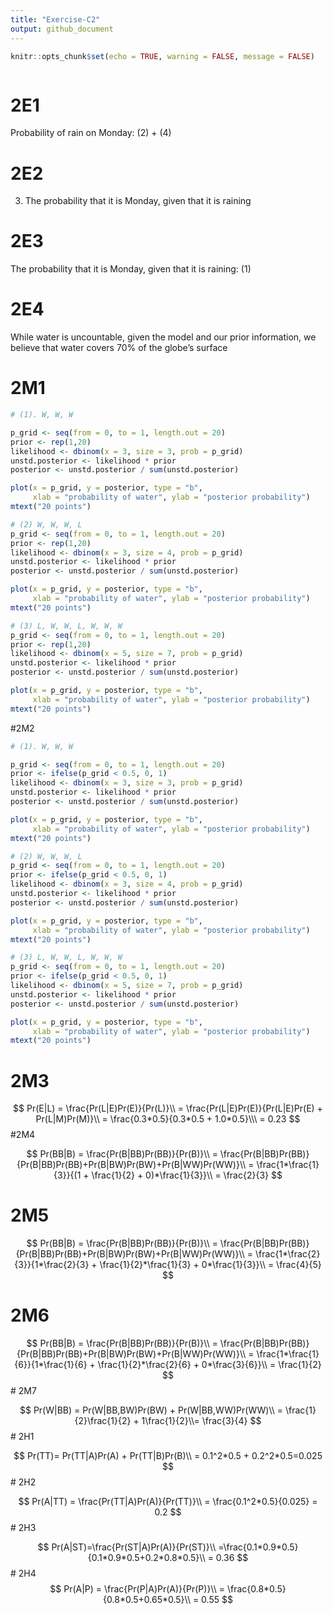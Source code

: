 ```yaml
---
title: "Exercise-C2"
output: github_document
---
```


```r
knitr::opts_chunk$set(echo = TRUE, warning = FALSE, message = FALSE)
```

```r
```

# 2E1

Probability of rain on Monday: (2) + (4)

# 2E2

(3) The probability that it is Monday, given that it is raining

# 2E3

The probability that it is Monday, given that it is raining: (1)

# 2E4

While water is uncountable, given the model and our prior information, we believe that water covers 70% of the globe's surface

# 2M1

```r
# (1). W, W, W

p_grid <- seq(from = 0, to = 1, length.out = 20)
prior <- rep(1,20)
likelihood <- dbinom(x = 3, size = 3, prob = p_grid)
unstd.posterior <- likelihood * prior
posterior <- unstd.posterior / sum(unstd.posterior)

plot(x = p_grid, y = posterior, type = "b",
     xlab = "probability of water", ylab = "posterior probability")
mtext("20 points")
```

```r
# (2) W, W, W, L
p_grid <- seq(from = 0, to = 1, length.out = 20)
prior <- rep(1,20)
likelihood <- dbinom(x = 3, size = 4, prob = p_grid)
unstd.posterior <- likelihood * prior
posterior <- unstd.posterior / sum(unstd.posterior)

plot(x = p_grid, y = posterior, type = "b",
     xlab = "probability of water", ylab = "posterior probability")
mtext("20 points")
```

```r
# (3) L, W, W, L, W, W, W
p_grid <- seq(from = 0, to = 1, length.out = 20)
prior <- rep(1,20)
likelihood <- dbinom(x = 5, size = 7, prob = p_grid)
unstd.posterior <- likelihood * prior
posterior <- unstd.posterior / sum(unstd.posterior)

plot(x = p_grid, y = posterior, type = "b",
     xlab = "probability of water", ylab = "posterior probability")
mtext("20 points")
```

#2M2

```r
# (1). W, W, W

p_grid <- seq(from = 0, to = 1, length.out = 20)
prior <- ifelse(p_grid < 0.5, 0, 1)
likelihood <- dbinom(x = 3, size = 3, prob = p_grid)
unstd.posterior <- likelihood * prior
posterior <- unstd.posterior / sum(unstd.posterior)

plot(x = p_grid, y = posterior, type = "b",
     xlab = "probability of water", ylab = "posterior probability")
mtext("20 points")
```


```r
# (2) W, W, W, L
p_grid <- seq(from = 0, to = 1, length.out = 20)
prior <- ifelse(p_grid < 0.5, 0, 1)
likelihood <- dbinom(x = 3, size = 4, prob = p_grid)
unstd.posterior <- likelihood * prior
posterior <- unstd.posterior / sum(unstd.posterior)

plot(x = p_grid, y = posterior, type = "b",
     xlab = "probability of water", ylab = "posterior probability")
mtext("20 points")
```


```r
# (3) L, W, W, L, W, W, W
p_grid <- seq(from = 0, to = 1, length.out = 20)
prior <- ifelse(p_grid < 0.5, 0, 1)
likelihood <- dbinom(x = 5, size = 7, prob = p_grid)
unstd.posterior <- likelihood * prior
posterior <- unstd.posterior / sum(unstd.posterior)

plot(x = p_grid, y = posterior, type = "b",
     xlab = "probability of water", ylab = "posterior probability")
mtext("20 points")
```

# 2M3

$$
Pr(E|L) = \frac{Pr(L|E)Pr(E)}{Pr(L)}\\
= \frac{Pr(L|E)Pr(E)}{Pr(L|E)Pr(E) + Pr(L|M)Pr(M)}\\
= \frac{0.3*0.5}{0.3*0.5 + 1.0*0.5}\\\
= 0.23
$$
#2M4

$$
Pr(BB|B) = \frac{Pr(B|BB)Pr(BB)}{Pr(B)}\\
= \frac{Pr(B|BB)Pr(BB)}{Pr(B|BB)Pr(BB)+Pr(B|BW)Pr(BW)+Pr(B|WW)Pr(WW)}\\
= \frac{1*\frac{1}{3}}{(1 + \frac{1}{2} + 0)*\frac{1}{3}}\\
= \frac{2}{3}
$$

# 2M5

$$
Pr(BB|B) = \frac{Pr(B|BB)Pr(BB)}{Pr(B)}\\
= \frac{Pr(B|BB)Pr(BB)}{Pr(B|BB)Pr(BB)+Pr(B|BW)Pr(BW)+Pr(B|WW)Pr(WW)}\\
= \frac{1*\frac{2}{3}}{1*\frac{2}{3} + \frac{1}{2}*\frac{1}{3} + 0*\frac{1}{3}}\\
= \frac{4}{5}
$$

# 2M6

$$
Pr(BB|B) = \frac{Pr(B|BB)Pr(BB)}{Pr(B)}\\
= \frac{Pr(B|BB)Pr(BB)}{Pr(B|BB)Pr(BB)+Pr(B|BW)Pr(BW)+Pr(B|WW)Pr(WW)}\\
= \frac{1*\frac{1}{6}}{1*\frac{1}{6} + \frac{1}{2}*\frac{2}{6} + 0*\frac{3}{6}}\\
= \frac{1}{2}
$$
# 2M7

$$
Pr(W|BB) = Pr(W|BB,BW)Pr(BW) + Pr(W|BB,WW)Pr(WW)\\
= \frac{1}{2}\frac{1}{2} + 1\frac{1}{2}\\=
\frac{3}{4}
$$
# 2H1

$$
Pr(TT)= Pr(TT|A)Pr(A) + Pr(TT|B)Pr(B)\\
= 0.1^2*0.5 + 0.2^2*0.5=0.025
$$
# 2H2

$$
Pr(A|TT) = \frac{Pr(TT|A)Pr(A)}{Pr(TT)}\\
= \frac{0.1^2*0.5}{0.025} = 0.2
$$
# 2H3

$$
Pr(A|ST)=\frac{Pr(ST|A)Pr(A)}{Pr(ST)}\\
=\frac{0.1*0.9*0.5}{0.1*0.9*0.5+0.2*0.8*0.5}\\
= 0.36
$$
# 2H4
$$
Pr(A|P) = \frac{Pr(P|A)Pr(A)}{Pr(P)}\\
= \frac{0.8*0.5}{0.8*0.5+0.65*0.5}\\
= 0.55
$$
```r
```


```r
```


```r
```


```r
```


